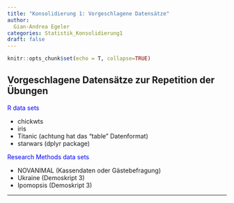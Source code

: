 ```yaml
---
title: "Konsolidierung 1: Vorgeschlagene Datensätze"
author:
  Gian-Andrea Egeler
categories: Statistik_Konsolidierung1
draft: false
---
```


```r
knitr::opts_chunk$set(echo = T, collapse=TRUE)
```

## Vorgeschlagene Datensätze zur Repetition der Übungen

<span style="color:blue">R data sets</span> 

* chickwts
* iris
* Titanic (achtung hat das "table" Datenformat)
* starwars (dplyr package)

<span style="color:blue">Research Methods data sets</span>  

* NOVANIMAL (Kassendaten oder Gästebefragung)
* Ukraine (Demoskript 3)
* Ipomopsis (Demoskript 3)

*******
